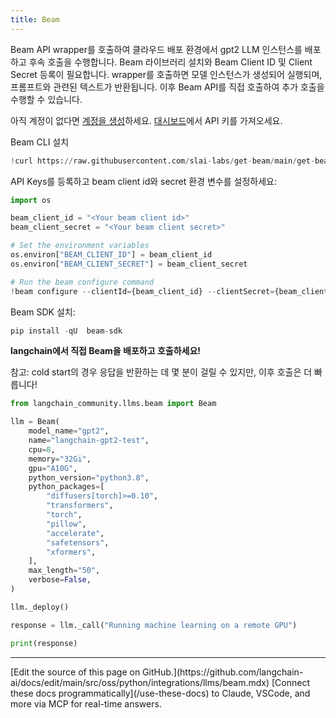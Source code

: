 ```yaml
---
title: Beam
---
```


Beam API wrapper를 호출하여 클라우드 배포 환경에서 gpt2 LLM 인스턴스를 배포하고 후속 호출을 수행합니다. Beam 라이브러리 설치와 Beam Client ID 및 Client Secret 등록이 필요합니다. wrapper를 호출하면 모델 인스턴스가 생성되어 실행되며, 프롬프트와 관련된 텍스트가 반환됩니다. 이후 Beam API를 직접 호출하여 추가 호출을 수행할 수 있습니다.

아직 계정이 없다면 [계정을 생성](https://www.beam.cloud/)하세요. [대시보드](https://www.beam.cloud/dashboard/settings/api-keys)에서 API 키를 가져오세요.

Beam CLI 설치

```python
!curl https://raw.githubusercontent.com/slai-labs/get-beam/main/get-beam.sh -sSfL | sh
```

API Keys를 등록하고 beam client id와 secret 환경 변수를 설정하세요:

```python
import os

beam_client_id = "<Your beam client id>"
beam_client_secret = "<Your beam client secret>"

# Set the environment variables
os.environ["BEAM_CLIENT_ID"] = beam_client_id
os.environ["BEAM_CLIENT_SECRET"] = beam_client_secret

# Run the beam configure command
!beam configure --clientId={beam_client_id} --clientSecret={beam_client_secret}
```

Beam SDK 설치:

```python
pip install -qU  beam-sdk
```

**langchain에서 직접 Beam을 배포하고 호출하세요!**

참고: cold start의 경우 응답을 반환하는 데 몇 분이 걸릴 수 있지만, 이후 호출은 더 빠릅니다!

```python
from langchain_community.llms.beam import Beam

llm = Beam(
    model_name="gpt2",
    name="langchain-gpt2-test",
    cpu=8,
    memory="32Gi",
    gpu="A10G",
    python_version="python3.8",
    python_packages=[
        "diffusers[torch]>=0.10",
        "transformers",
        "torch",
        "pillow",
        "accelerate",
        "safetensors",
        "xformers",
    ],
    max_length="50",
    verbose=False,
)

llm._deploy()

response = llm._call("Running machine learning on a remote GPU")

print(response)
```

---

<Callout icon="pen-to-square" iconType="regular">
    [Edit the source of this page on GitHub.](https://github.com/langchain-ai/docs/edit/main/src/oss/python/integrations/llms/beam.mdx)
</Callout>
<Tip icon="terminal" iconType="regular">
    [Connect these docs programmatically](/use-these-docs) to Claude, VSCode, and more via MCP for    real-time answers.
</Tip>
